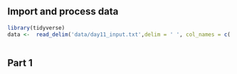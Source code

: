  
## Import and process data
 

```r
library(tidyverse)
data <-  read_delim('data/day11_input.txt',delim = ' ', col_names = c('a', 'b'))
 
```
 
 
## Part 1
 